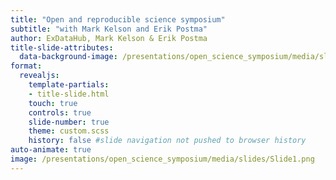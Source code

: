 ```yaml
---
title: "Open and reproducible science symposium"
subtitle: "with Mark Kelson and Erik Postma"
author: ExDataHub, Mark Kelson & Erik Postma
title-slide-attributes:
  data-background-image: /presentations/open_science_symposium/media/slides/Slide1.png
format: 
  revealjs:
    template-partials:
    - title-slide.html
    touch: true
    controls: true
    slide-number: true
    theme: custom.scss
    history: false #slide navigation not pushed to browser history
auto-animate: true
image: /presentations/open_science_symposium/media/slides/Slide1.png
---
```


##  {#slide2-id data-menu-title="Event schedule" background-position="center" background-size="contain" background-image="/presentations/open_science_symposium/media/slides/Slide2.png"}

##  {#slide4-id data-menu-title="Perspectives and initiatives" background-position="center" background-size="contain" background-image="/presentations/open_science_symposium/media/slides/Slide4.png"}

##  {#slide5-id data-menu-title="What is reproducibility?" background-position="center" background-size="contain" background-image="/presentations/open_science_symposium/media/slides/Slide5.png"}

##  {#slide6-id data-menu-title="Background" background-position="center" background-size="contain" background-image="/presentations/open_science_symposium/media/slides/Slide6.png"}

##  {#slide7-id data-menu-title="Brian Wansink" background-position="center" background-size="contain" background-image="/presentations/open_science_symposium/media/slides/Slide7.png"}

##  {#slide8-id data-menu-title="Brian Wansink: Original blog" background-position="center" background-size="contain" background-image="/presentations/open_science_symposium/media/slides/slide8.png"}

##  {#slide9-id data-menu-title="Brian Wansink: Emails" background-position="center" background-size="contain" background-image="/presentations/open_science_symposium/media/slides/slide9.png"}

##  {#slide10-id data-menu-title="Stapelgate" background-position="center" background-size="contain" background-image="/presentations/open_science_symposium/media/slides/slide10.png"}

##  {#slide11-id data-menu-title="Precognition studies I" background-position="center" background-size="contain" background-image="/presentations/open_science_symposium/media/slides/slide11.png"}

##  {#slide12-id data-menu-title="Precognition studies II" background-position="center" background-size="contain" background-image="/presentations/open_science_symposium/media/slides/slide12.png"}

##  {#slide13-id data-menu-title="Mundane problems" background-position="center" background-size="contain" background-image="/presentations/open_science_symposium/media/slides/slide13.png"}

##  {#slide14-id data-menu-title="Study retraction after posting open data" background-position="center" background-size="contain" background-image="/presentations/open_science_symposium/media/slides/slide14.png"}

##  {#slide15-id data-menu-title="Reproducibility team" background-position="center" background-size="contain" background-image="/presentations/open_science_symposium/media/slides/slide15.png"}

##  {#slide16-id data-menu-title="Coding for reproducible research" background-position="center" background-size="contain" background-image="/presentations/open_science_symposium/media/slides/slide16.png"}

##  {#slide17-id data-menu-title="Summary of registrations" background-position="center" background-size="contain" background-image="/presentations/open_science_symposium/media/slides/slide17.png"}

##  {#slide18-id data-menu-title="Summary of registrations" background-position="center" background-size="contain" background-image="/presentations/open_science_symposium/media/slides/slide18.png"}

##  {#slide19-id data-menu-title="Current delivery model" background-position="center" background-size="contain" background-image="/presentations/open_science_symposium/media/slides/slide19.png"}

##  {#slide20-id data-menu-title="Delivery 2023/24" background-position="center" background-size="contain" background-image="/presentations/open_science_symposium/media/slides/slide20.png"}

##  {#slide21-id data-menu-title="Incentives" background-position="center" background-size="contain" background-image="/presentations/open_science_symposium/media/slides/slide21.png"}

##  {#slide22-id data-menu-title="Reproducibility and AI/machine learning" background-position="center" background-size="contain" background-image="/presentations/open_science_symposium/media/slides/slide22.png"}

##  {#slide23-id data-menu-title="Other things" background-position="center" background-size="contain" background-image="/presentations/open_science_symposium/media/slides/slide23.png"}

##  {#slide24-id data-menu-title="Summary" background-position="center" background-size="contain" background-image="/presentations/open_science_symposium/media/slides/slide24.png"}
